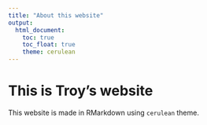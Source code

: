 ---
title: "About this website"
output: 
  html_document:
    toc: true
    toc_float: true
    theme: cerulean
---

# This is Troy's website

This website is made in RMarkdown using `cerulean` theme.